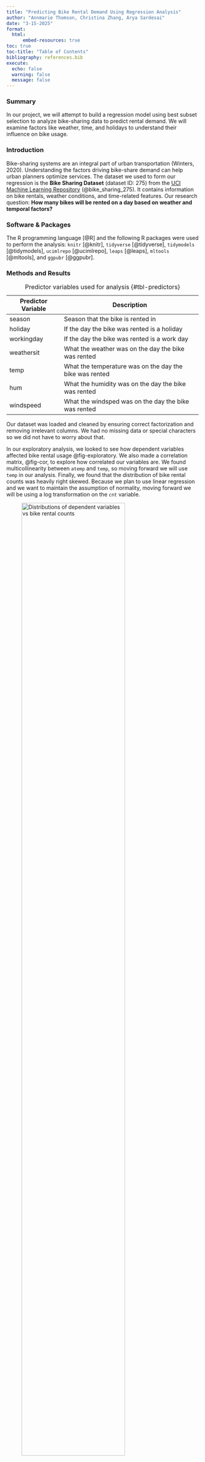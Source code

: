 ```yaml
---
title: "Predicting Bike Rental Demand Using Regression Analysis"
author: "Annmarie Thomson, Christina Zhang, Arya Sardesai"
date: "3-15-2025"
format: 
  html:
      embed-resources: true
toc: true
toc-title: "Table of Contents"
bibliography: references.bib
execute:
  echo: false  
  warning: false
  message: false
---
```


### Summary

In our project, we will attempt to build a regression model using best subset selection to analyze bike-sharing data to predict rental demand. We will examine factors like weather, time, and holidays to understand their influence on bike usage.

### Introduction

Bike-sharing systems are an integral part of urban transportation (Winters, 2020). Understanding the factors driving bike-share demand can help urban planners optimize services.  The dataset we used to form our regression is the **Bike Sharing Dataset** (dataset ID: 275) from the [UCI Machine Learning Repository](https://archive.ics.uci.edu/dataset/275/bike+sharing+dataset) (@bike_sharing_275). It contains information on bike rentals, weather conditions, and time-related features. Our research question: **How many bikes will be rented on a day based on weather and temporal factors?**

### Software & Packages
The R programming language [@R] and the following R packages were used to perform the analysis: 
`knitr` [@knitr], `tidyverse` [@tidyverse], `tidymodels` [@tidymodels], `ucimlrepo` [@ucimlrepo], `leaps` [@leaps], `mltools` [@mltools], and `ggpubr` [@ggpubr]. 


### Methods and Results

| Predictor Variable | Description |
|----|----|
| season | Season that the bike is rented in |
| holiday | If the day the bike was rented is a holiday |
| workingday | If the day the bike was rented is a work day |
| weathersit | What the weather was on the day the bike was rented |
| temp | What the temperature was on the day the bike was rented |
| hum | What the humidity was on the day the bike was rented |
| windspeed | What the windsped was on the day the bike was rented |
: Predictor variables used for analysis {#tbl-predictors}

Our dataset was loaded and cleaned by ensuring correct factorization and removing irrelevant columns. We had no missing data or special characters so we did not have to worry about that.

In our exploratory analysis, we looked to see how dependent variables affected bike rental usage @fig-exploratory. We also made a correlation matrix, @fig-cor, to explore how correlated our variables are. We found multicollinearity between `atemp` and `temp`, so moving forward we will use `temp` in our analysis. Finally, we found that the distribution of bike rental counts was heavily right skewed. Because we plan to use linear regression and we want to maintain the assumption of normality, moving forward we will be using a log transformation on the `cnt` variable.

![Distributions of dependent variables vs bike rental counts](../output/exploratory.png){#fig-exploratory width="80%"}

![Distribution of bike rental counts](../output/total.png){#fig-total width="60%"}

![Correlation matrix of prediction variables](../output/cor_plot.png){#fig-cor width="60%"}

The data was split into training (75%) and testing (25%) sets, stratified by `cnt` (total bike counts). To ensure we had enough data representation in the test set, we computed the median, mean, and standard deviation for both data sets to make sure they were similar, which can be seen in @tbl-sum.

```r
#| label: tbl-sum
#| tbl-cap: "Summary statistics for response variable (`cnt`) for each data split."
summary_stats <- read.csv("../output/summary_stats.csv")
knitr::kable(summary_stats)
```

To determine the most appropriate model, we used the best subset framework, seen here @tbl-best_subset. Because weather is a categorical variable, we needed to check if the model with or without weather did better to determine our final model.

```r
#| label: tbl-best_subset
#| tbl-cap: "Model with largest R^2^ and adjusted R^2"
best_subset <- read.csv("../output/best_subset_results.csv")
knitr::kable(best_subset)
```

We created two linear regression models with and without weather respecively to assess their impact on bike demand. Because the model that included weather had a higher adjusted R^2 (@tbl-weather) , we decided to use that model as our final regression model, as seen in @tbl-model.

```r
#| label: tbl-weather
#| tbl-cap: "Comparing model with and without weather"
weather <- read.csv("../output/weather.csv")
knitr::kable(weather)
```
```r
#| label: tbl-model
#| tbl-cap: "Final model summary"
model <- read.csv("../output/model_summary.csv")
knitr::kable(model)
```

To assess the model fit, we generated a residual plot, @fig-res. This plot indicates that even with our log transformation, the residuals are a bit heteroscedastic, and in future renditions of this project we plan to adopt a different, more appropriate model.

![Residual plot of final model](../output/residual_plot.png){#fig-res width="65%"}

Finally, to evaluate prediction accuracy we calculated RMSE in @tbl-rmse, which we found to be 1.29 uses approximately, suggesting the model prediction is good and our model is useful.

```r
#| label: tbl-rmse
#| tbl-cap: "RMSE of our linear modely"
rmse <- read.csv("../output/rmse.csv")
knitr::kable(rmse, align = 'c')
```

### Discussion

We found that the ideal model for our data includes season, holiday status, wether it is a working day, the temperature, the humidity, and the wind speed. We found that our model became stronger with the inclusion of weather-related variables. Though none of these findins are individually surprising, we were surprised that all of the variables had an impact on bike demand prediction and wonder if more research can be done into what other variables may also be used in this model. These findings suggest that these variables can significantly influence bike demand, information that can be used to help increase total users.

Future Questions:

Could a non-linear model be more accurate in terms of prediction?

How do long-term weather trends affect the seasonal bike usage?

What other outside variables are impactful in the prediction of bike-share usage?

### Reference